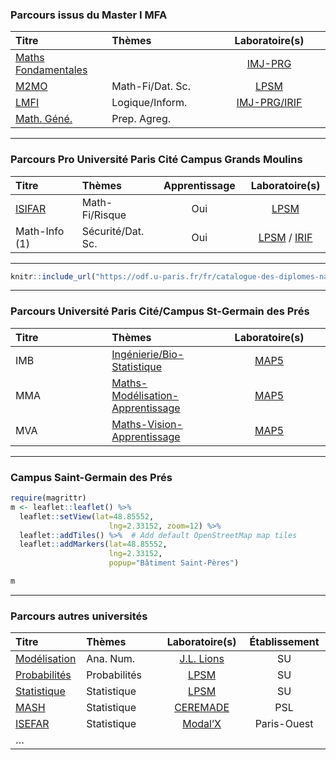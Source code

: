 



### Parcours issus du Master I  MFA


|  **Titre**      | **Thèmes**        | **Laboratoire(s)** |
|:----------------|:------------------|:------------------:|
| [Maths Fondamentales](http://master-math-fonda.imj-prg.fr)    |                   |   [IMJ-PRG](https://www.imj-prg.fr)            |
| [M2MO](https://masterfinance.math.univ-paris-diderot.fr)            |  Math-Fi/Dat. Sc. |  [LPSM](http://www.lpsm.paris)               |
| [LMFI](http://master.math.univ-paris-diderot.fr/annee/m2-lmfi/)            |  Logique/Inform.  | [IMJ-PRG/IRIF](https://www.imj-prg.fr)       |
| [Math. Géné.](http://master.math.univ-paris-diderot.fr/annee/m2-agreg/)     |  Prep. Agreg.     |                    |

---

### Parcours Pro Université Paris Cité Campus Grands Moulins

|  **Titre**      | **Thèmes**        | **Apprentissage**     | **Laboratoire(s)** |
|:----------------|:------------------|:---------------------:|:------------------:|
| [ISIFAR](http://master.math.univ-paris-diderot.fr/parcours/isifar/)          |  Math-Fi/Risque   | Oui                   | [LPSM](http://www.lpsm.paris)               |
| Math-Info  (1)  |  Sécurité/Dat. Sc.| Oui                   | [LPSM](http://www.lpsm.paris) / [IRIF](https://www.irif.fr)          |


---

```r
knitr::include_url("https://odf.u-paris.fr/fr/catalogue-des-diplomes-nationaux.html#nav", height = "500")
```

---

### Parcours Université Paris Cité/Campus St-Germain des Prés



|  **Titre**      | **Thèmes**        | **Laboratoire(s)** |
|:----------------|:------------------|:------------------:|
| IMB | [Ingénierie/Bio-Statistique](https://math-info.u-paris.fr/master-mathematiques-et-applications/specialite-ingenierie-mathematique-et-biostatistique/#:~:text=Le%20Master%20d%27Ingénierie%20Mathématique,la%20santé%2C%20les%20sciences%20sociales.) | [MAP5](https://map5.mi.parisdescartes.fr) |
| MMA | [Maths-Modélisation-Apprentissage](https://math-info.u-paris.fr/master-mathematiques-et-applications/specialite-mathematiques-modelisation-apprentissage) | [MAP5](https://map5.mi.parisdescartes.fr) |
| MVA | [Maths-Vision-Apprentissage](https://math-info.u-paris.fr/en/master-in-mathematics-and-applications/2d-year-mathematics-computer-vision-and-machine-learning) | [MAP5](https://map5.mi.parisdescartes.fr)  |


---

### Campus Saint-Germain des Prés

```r
require(magrittr)
m <- leaflet::leaflet() %>%
  leaflet::setView(lat=48.85552,
                      lng=2.33152, zoom=12) %>%
  leaflet::addTiles() %>%  # Add default OpenStreetMap map tiles
  leaflet::addMarkers(lat=48.85552,
                      lng=2.33152,
                      popup="Bâtiment Saint-Pères")

m
```


---

### Parcours autres universités


|  **Titre**      | **Thèmes**        | **Laboratoire(s)** | **Établissement** |
|:----------------|:------------------|:------------------:|:------------------:|
| [Modélisation](https://www.ljll.math.upmc.fr/MathModel/)  |  Ana. Num.        |  [J.L. Lions](https://www.ljll.math.upmc.fr/?lang=fr)         |  SU |
| [Probabilités](https://sciences.sorbonne-universite.fr/formation-sciences/masters/master-mathematiques-et-applications/m2-parcours-probabilites-et-modeles)  |  Probabilités     |  [LPSM](http://www.lpsm.paris) | SU |
| [Statistique](https://m2stat.sorbonne-universite.fr) | Statistique | [LPSM](http://www.lpsm.paris) | SU |
| [MASH](https://dauphine.psl.eu/formations/masters/mathematiques-et-applications/m2-mathematiques-apprentissage-sciences-humanites)  | Statistique | [CEREMADE]() | PSL |
| [ISEFAR](https://isifar.parisnanterre.fr) | Statistique | [Modal'X](https://modalx.parisnanterre.fr) | Paris-Ouest |
| ...   |   |   |   |
